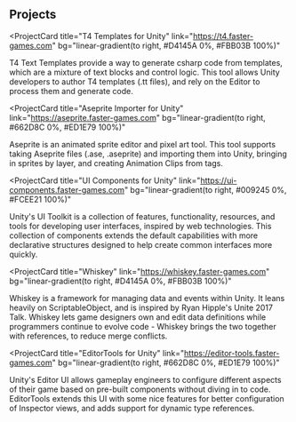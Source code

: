 ## Projects

<ProjectCard
  title="T4 Templates for Unity"
  link="https://t4.faster-games.com"
  bg="linear-gradient(to right, #D4145A 0%, #FBB03B 100%)"
>
  T4 Text Templates provide a way to generate csharp code from templates, which are a mixture of text blocks and control logic.
	This tool allows Unity developers to author T4 templates (.tt files), and rely on the Editor to process them and generate code.
</ProjectCard>

<ProjectCard
  title="Aseprite Importer for Unity"
  link="https://aseprite.faster-games.com"
  bg="linear-gradient(to right, #662D8C 0%, #ED1E79 100%)"
>
  Aseprite is an animated sprite editor and pixel art tool. 
	This tool supports taking Aseprite files (.ase, .aseprite) and importing them into Unity, bringing in sprites by layer, and creating Animation Clips from tags.
</ProjectCard>

<ProjectCard
  title="UI Components for Unity"
  link="https://ui-components.faster-games.com"
  bg="linear-gradient(to right, #009245 0%, #FCEE21 100%)"
>
  Unity's UI Toolkit is a collection of features, functionality, resources, and tools for developing user interfaces, inspired by web technologies.
	This collection of components extends the default capabilities with more declarative structures designed to help create common interfaces more quickly.
</ProjectCard>

<ProjectCard
  title="Whiskey"
  link="https://whiskey.faster-games.com"
  bg="linear-gradient(to right, #D4145A 0%, #FBB03B 100%)"
>
  Whiskey is a framework for managing data and events within Unity. It leans heavily on ScriptableObject, and is inspired by Ryan Hipple's Unite 2017 Talk.
	Whiskey lets game designers own and edit data definitions while programmers continue to evolve code - Whiskey brings the two together with references, to reduce merge conflicts.
</ProjectCard>

<ProjectCard
  title="EditorTools for Unity"
  link="https://editor-tools.faster-games.com"
  bg="linear-gradient(to right, #662D8C 0%, #ED1E79 100%)"
>
  Unity's Editor UI allows gameplay engineers to configure different aspects of their game based on pre-built components without diving in to code.
	EditorTools extends this UI with some nice features for better configuration of Inspector views, and adds support for dynamic type references.
</ProjectCard>

